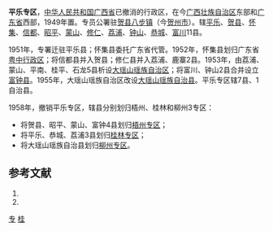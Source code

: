 '''平乐专区'''，[[中华人民共和国|中华人民共和国]][[广西省|广西省]]已撤消的行政区，在今[[广西壮族自治区|广西壮族自治区]]东部和[[广东省|广东省]]西部，1949年置。专员公署驻[[贺县|贺县]][[八步镇|八步镇]]（今[[贺州市|贺州市]]）。辖[[平乐县|平乐]]、[[贺县|贺县]]、[[怀集县|怀集]]、[[信都县|信都]]、[[昭平县|昭平]]、[[蒙山县|蒙山]]、[[修仁县|修仁]]、[[荔浦县|荔浦]]、[[钟山县|钟山]]、[[恭城县|恭城]]、[[富川县|富川]]11县。

1951年，专署迁驻平乐县；怀集县委托广东省代管。1952年，怀集县划归广东省[[粤中行政区|粤中行政区]]；将信都县并入贺县；修仁县并入荔浦、鹿寨2县。1953年，由荔浦、蒙山、平南、桂平、石龙5县析设[[大瑶山瑶族自治区|大瑶山瑶族自治区]]；将富川、钟山2县合并设立[[富钟县|富钟县]]。1955年，大瑶山瑶族自治区改设[[大瑶山瑶族自治县|大瑶山瑶族自治县]]。平乐专区辖7县、1自治县。 

1958年，撤销平乐专区，辖县分别划归梧州、桂林和柳州3专区：
*将贺县、昭平、蒙山、富钟4县划归[[梧州专区|梧州专区]]；
*将平乐、恭城、荔浦3县划归[[桂林专区|桂林专区]]；
*将大瑶山瑶族自治县划归[[柳州专区|柳州专区]]。
== 参考文献 ==
# {{Cite book | author = 戴均良等 | title = 《中国古今地名大词典》 | location = 上海 | publisher = 上海辞书出版社 | date = 2005 | language = zh-hans }}
# {{Cite book | author = 史为乐 | title = 《中华人民共和国政区沿革（1949-2002）》 | location = 北京 | publisher = 人民出版社 | date = 2006 | language = zh-hans }}
{{广西历史二级政区}}
[[Category:广西已撤消的行政区|专]]
[[Category:专区|桂]]